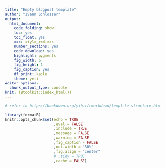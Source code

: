 ```yaml
---
title: "Empty blogpost template"
author: "Ivann Schlosser"
output: 
  html_document: 
    code_folding: show
    toc: yes
    toc_float: yes
    css: style_rmd.css
    number_sections: yes
    code_download: yes
    highlight: pygments
    fig_width: 6
    fig_height: 4
    fig_caption: yes
    df_print: kable
    theme: yeti
editor_options: 
  chunk_output_type: console
knit: (Btoolkit::index_html())
---
```


```r

# refer to https://bookdown.org/yihui/rmarkdown/template-structure.html 

library(formatR)
knitr::opts_chunk$set(echo = TRUE
                      ,eval = FALSE
                      ,include = TRUE
                      ,message = FALSE
                      ,warning = FALSE
                      ,fig_caption = FALSE
                      ,out.width = "80%"
                      ,fig.align = "center"
                      # ,tidy = TRUE
                      ,cache = FALSE)

```


